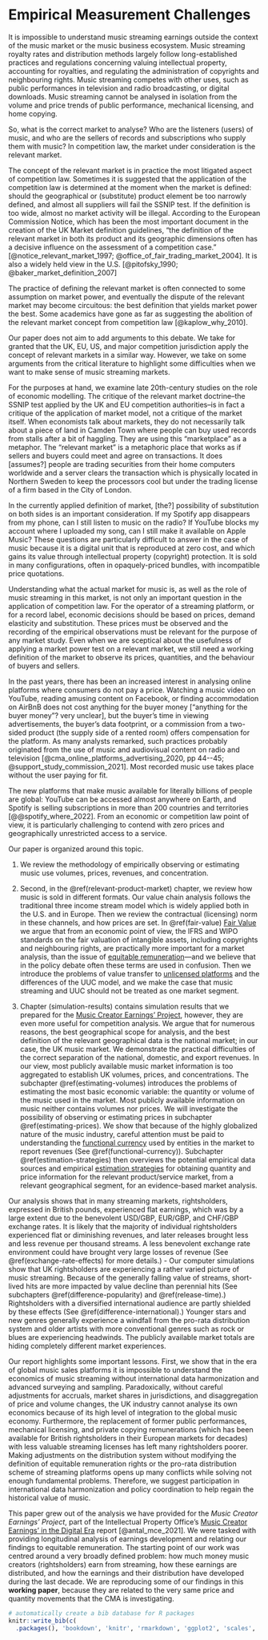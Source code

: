 # Empirical Measurement Challenges {#intro}

It is impossible to understand music streaming earnings outside the context of the music market or the music business ecosystem. Music streaming royalty rates and distribution methods largely follow long-established practices and regulations concerning valuing intellectual property, accounting for royalties, and regulating the administration of copyrights and neighbouring rights. Music streaming competes with other uses, such as public performances in television and radio broadcasting, or digital downloads. Music streaming cannot be analysed in isolation from the volume and price trends of public performance, mechanical licensing, and home copying.

So, what is the correct market to analyse? Who are the listeners (users) of music, and who are the sellers of records and subscriptions who supply them with music? In competition law, the market under consideration is the relevant market.

The concept of the relevant market is in practice the most litigated aspect of competition law. Sometimes it is suggested that the application of the competition law is determined at the moment when the market is defined: should the geographical or (substitute) product element be too narrowly defined, and almost all suppliers will fail the SSNIP test. If the definition is too wide, almost no market activity will be illegal. According to the European Commission Notice, which has been the most important document in the creation of the UK Market definition guidelines, "the definition of the relevant market in both its product and its geographic dimensions often has a decisive influence on the assessment of a competition case." [@notice_relevant_market_1997; @office_of_fair_trading_market_2004]. It is also a widely held view in the U.S. [@pitofsky_1990; @baker_market_definition_2007]

The practice of defining the relevant market is often connected to some assumption on market power, and eventually the dispute of the relevant market may become circuitous: the best definition that yields market power the best. Some academics have gone as far as suggesting the abolition of the relevant market concept from competition law [@kaplow_why_2010].

Our paper does not aim to add arguments to this debate. We take for granted that the UK, EU, US, and major competition jurisdiction apply the concept of relevant markets in a similar way. However, we take on some arguments from the critical literature to highlight some difficulties when we want to make sense of music streaming markets.

For the purposes at hand, we examine late 20th-century studies on the role of economic modelling. The critique of the relevant market doctrine--the SSNIP test applied by the UK and EU competition authorities--is in fact a critique of the application of market model, not a critique of the market itself. When economists talk about markets, they do not necessarily talk about a piece of land in Camden Town where people can buy used records from stalls after a bit of haggling. They are using this “marketplace” as a metaphor. The “relevant market” is a metaphoric place that works as if sellers and buyers could meet and agree on transactions. It does [assumes?] people are trading securities from their home computers worldwide and a server clears the transaction which is physically located in Northern Sweden to keep the processors cool but under the trading license of a firm based in the City of London.

In the currently applied definition of market, [the?] possibility of substitution on both sides is an important consideration. If my Spotify app disappears from my phone, can I still listen to music on the radio? If YouTube blocks my account where I uploaded my song, can I still make it available on Apple Music? These questions are particularly difficult to answer in the case of music because it is a digital unit that is reproduced at zero cost, and which gains its value through intellectual property (copyright) protection. It is sold in many configurations, often in opaquely-priced bundles, with incompatible price quotations.

Understanding what the actual market for music is, as well as the role of music streaming in this market, is not only an important question in the application of competition law. For the operator of a streaming platform, or for a record label, economic decisions should be based on prices, demand elasticity and substitution. These prices must be observed and the recording of the empirical observations must be relevant for the purpose of any market study. Even when we are sceptical about the usefulness of applying a market power test on a relevant market, we still need a working definition of the market to observe its prices, quantities, and the behaviour of buyers and sellers.

In the past years, there has been an increased interest in analysing online platforms where consumers do not pay a price. Watching a music video on YouTube, reading amusing content on Facebook, or finding accommodation on AirBnB does not cost anything for the buyer money ["anything for the buyer money"? very unclear], but the buyer’s time in viewing advertisements, the buyer’s data footprint, or a commission from a two-sided product (the supply side of a rented room) offers compensation for the platform. As many analysts remarked, such practices probably originated from the use of music and audiovisual content on radio and television [@cma_online_platforms_advertising_2020, pp 44--45; @support_study_commission_2021]. Most recorded music use takes place without the user paying for fit.

The new platforms that make music available for literally billions of people are global: YouTube can be accessed almost anywhere on Earth, and Spotify is selling subscriptions in more than 200 countries and territories [@@spotify_where_2022]. From an economic or competition law point of view, it is particularly challenging to contend with zero prices and geographically unrestricted access to a service.

Our paper is organized around this topic.  

1. We review the methodology of empirically observing or estimating music use volumes, prices, revenues, and concentration.

2. Second, in the  \@ref(relevant-product-market) chapter, we review how music is sold in different formats. Our value chain analysis follows the traditional three income stream model which is widely applied both in the U.S. and in Europe. Then we review the contractual (licensing) norm in these channels, and how prices are set. In \@ref(fair-value) [Fair Value](#fair-value) we argue that from an economic point of view, the IFRS and WIPO standards on the fair valuation of intangible assets, including copyrights and neighbouring rights, are practically more important for a market analysis, than the issue of [equitable remuneration](#equitable-remuneration)---and we believe that in the policy debate often these terms are used in confusion. Then we introduce the problems of value transfer to [unlicensed platforms](#unlicensed) and the differences of the UUC model, and we make the case that music streaming and UUC should not be treated as one market segment.

3. Chapter \ref(simulation-results) contains simulation results that we prepared for the [Music Creator Earnings' Project](https://www.gov.uk/government/publications/music-creators-earnings-in-the-digital-era), however, they are even more useful for competition analysis. We argue that for numerous reasons, the best geographical scope for analysis, and the best definition of the relevant geographical data is the national market; in our case, the UK music market. We demonstrate the practical difficulties of the correct separation of the national, domestic, and export revenues. In our view, most publicly available music market information is too aggregated to establish UK volumes, prices, and concentrations. The subchapter \@ref(estimating-volumes) introduces the problems of estimating the most basic economic variable: the quantity or volume of the music used in the market. Most publicly available information on music neither contains volumes nor prices. We will investigate the possibility of observing or estimating prices in subchapter \@ref(estimating-prices). We show that because of the highly globalized nature of the music industry, careful attention must be paid to understanding the [functional currency](#functional-currency) used by entities in the market to report revenues (See \@ref(functional-currency)). Subchapter \@ref(estimation-strategies) then overviews the potential empirical data sources and empirical [estimation strategies](#estimation-strategies) for obtaining quantity and price information for the relevant product/service market, from a relevant geographical segment, for an evidence-based market analysis.

Our analysis shows that in many streaming markets, rightsholders, expressed in British pounds, experienced flat earnings, which was by a large extent due to the benevolent USD/GBP, EUR/GBP, and CHF/GBP exchange rates. It is likely that the majority of individual rightsholders experienced flat or diminishing revenues, and later releases brought less and less revenue per thousand streams. A less benevolent exchange rate environment could have brought very large losses of revenue (See \@ref(exchange-rate-effects) for more details.)
- Our computer simulations show that UK rightsholders are experiencing a rather varied picture of music streaming. Because of the generally falling value of streams, short-lived hits are more impacted by value decline than perennial hits (See subchapters \@ref(difference-popularity) and \@ref(release-time).) Rightsholders with a diversified international audience are partly shielded by these effects (See \@ref(difference-international).) Younger stars and new genres generally experience a windfall from the pro-rata distribution system and older artists with more conventional genres such as rock or blues are experiencing headwinds. The publicly available market totals are hiding completely different market experiences.

Our report highlights some important lessons. First, we show that in the era of global music sales platforms it is impossible to understand the economics of music streaming without international data harmonization and advanced surveying and sampling. Paradoxically, without careful adjustments for accruals, market shares in jurisdictions, and disaggregation of price and volume changes, the UK industry cannot analyse its own economics because of its high level of integration to the global music economy. Furthermore, the replacement of former public performances, mechanical licensing, and private copying remunerations (which has been available for British rightsholders in their European markets for decades) with less valuable streaming licenses has left many rightsholders poorer. Making adjustments on the distribution system without modifying the definition of equitable remuneration rights or the pro-rata distribution scheme of streaming platforms opens up many conflicts while solving not enough fundamental problems. Therefore, we suggest participation in international data harmonization and policy coordination to help regain the historical value of music.

This paper grew out of the analysis we have provided for the *Music Creator Earnings' Project*, part of the Intellectual Property Office's [Music Creator Earnings' in the Digital Era](https://www.gov.uk/government/publications/music-creators-earnings-in-the-digital-era) report [@antal_mce_2021].  We were tasked with providing longitudinal analysis of earnings development and relating our findings to equitable remuneration. The starting point of our work was centred around a very broadly defined problem: how much money music creators (rightsholders) earn from streaming, how these earnings are distributed, and how the earnings and their distribution have developed during the last decade. We are reproducing some of our findings in this **working paper**, because they are related to the very same price and quantity movements that the CMA is investigating. 

```r
# automatically create a bib database for R packages
knitr::write_bib(c(
  .packages(), 'bookdown', 'knitr', 'rmarkdown', 'ggplot2', 'scales', 'dplyr', 'tidyr', 'tidyverse',  'ggplot2','stats', 'purrr', 'kableExtra', 'webshot' ), 'packages.bib')
```



